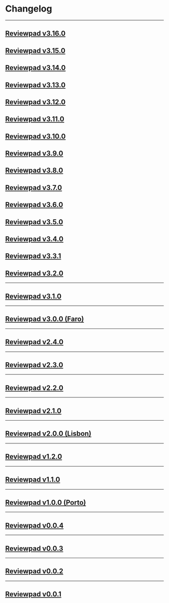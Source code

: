 
# Changelog

---

## [Reviewpad v3.16.0](changelog/reviewpad-v3160)

<Reviewpadv3160 />

## [Reviewpad v3.15.0](changelog/reviewpad-v3150)

<Reviewpadv3150 />

## [Reviewpad v3.14.0](changelog/reviewpad-v3140)

<Reviewpadv3140 />

## [Reviewpad v3.13.0](changelog/reviewpad-v3130)

<Reviewpadv3130 />

## [Reviewpad v3.12.0](changelog/reviewpad-v3120)

<Reviewpadv3120 />

## [Reviewpad v3.11.0](changelog/reviewpad-v3110)

<Reviewpadv3110 />

## [Reviewpad v3.10.0](changelog/reviewpad-v3100)

<Reviewpadv3100 />

## [Reviewpad v3.9.0](changelog/reviewpad-v390)

<Reviewpadv390 />

## [Reviewpad v3.8.0](changelog/reviewpad-v380)

<Reviewpadv380 />

## [Reviewpad v3.7.0](changelog/reviewpad-v370)

<Reviewpadv370 />

## [Reviewpad v3.6.0](changelog/reviewpad-v360)

<Reviewpadv360 />

## [Reviewpad v3.5.0](changelog/reviewpad-v350)

<Reviewpadv350 />

## [Reviewpad v3.4.0](changelog/reviewpad-v340)

<Reviewpadv340 />

## [Reviewpad v3.3.1](changelog/reviewpad-v331)

<Reviewpadv331 />

## [Reviewpad v3.2.0](changelog/reviewpad-v320)

<Reviewpadv320 />

---

## [Reviewpad v3.1.0](changelog/reviewpad-v310)

<Reviewpadv310 />

---

## [Reviewpad v3.0.0 (Faro)](changelog/reviewpad-v300)

<Reviewpadv300 />

---

## [Reviewpad v2.4.0](changelog/reviewpad-v240)

<Reviewpadv240 />

---

## [Reviewpad v2.3.0](changelog/reviewpad-v230)

<Reviewpadv230 />

---

## [Reviewpad v2.2.0](changelog/reviewpad-v220)

<Reviewpadv220 />

---

## [Reviewpad v2.1.0](changelog/reviewpad-v210)

<Reviewpadv210 />

---

## [Reviewpad v2.0.0 (Lisbon)](changelog/reviewpad-v200)

<Reviewpadv200 />

---

## [Reviewpad v1.2.0](changelog/reviewpad-v120)

<Reviewpadv120 />

---

## [Reviewpad v1.1.0](changelog/reviewpad-v110)

<Reviewpadv110 />

---

## [Reviewpad v1.0.0 (Porto)](changelog/reviewpad-v100)

<Reviewpadv100 />

---

## [Reviewpad v0.0.4](changelog/reviewpad-v004)

<Reviewpadv004 />

---

## [Reviewpad v0.0.3](changelog/reviewpad-v003)

<Reviewpadv003 />

---

## [Reviewpad v0.0.2](changelog/reviewpad-v002)

<Reviewpadv002 />

---

## [Reviewpad v0.0.1](changelog/reviewpad-v001)

<Reviewpadv001 />
